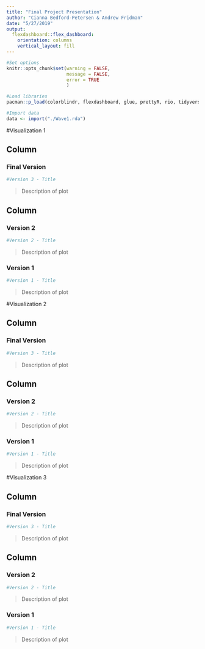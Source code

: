 ```yaml
---
title: "Final Project Presentation"
author: "Cianna Bedford-Petersen & Andrew Fridman"
date: "5/27/2019"
output: 
  flexdashboard::flex_dashboard:
    orientation: columns
    vertical_layout: fill
---
```


```r
#Set options
knitr::opts_chunk$set(warning = FALSE,
                      message = FALSE,
                      error = TRUE
                      )

#Load libraries
pacman::p_load(colorblindr, flexdashboard, glue, prettyR, rio, tidyverse, viridis)

#Import data
data <- import("./Wave1.rda")
```

#Visualization 1

Column {data-width=750}
-----------------------------------------------------------------------

### Final Version

```r
#Version 3 - Title

```

> Description of plot

Column {data-width=400}
-----------------------------------------------------------------------

### Version 2

```r
#Version 2 - Title

```

> Description of plot

### Version 1

```r
#Version 1 - Title

```

> Description of plot

#Visualization 2

Column {data-width=750}
-----------------------------------------------------------------------

### Final Version

```r
#Version 3 - Title

```

> Description of plot

Column {data-width=400}
-----------------------------------------------------------------------

### Version 2

```r
#Version 2 - Title

```

> Description of plot

### Version 1

```r
#Version 1 - Title

```

> Description of plot

#Visualization 3

Column {data-width=750}
-----------------------------------------------------------------------

### Final Version

```r
#Version 3 - Title

```

> Description of plot

Column {data-width=400}
-----------------------------------------------------------------------

### Version 2

```r
#Version 2 - Title

```

> Description of plot

### Version 1

```r
#Version 1 - Title

```

> Description of plot


